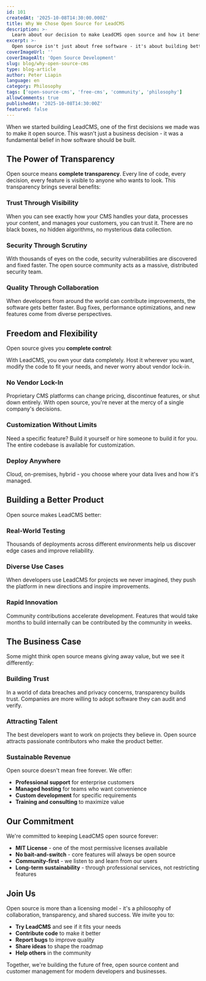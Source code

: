 ```yaml
---
id: 101
createdAt: '2025-10-08T14:30:00.000Z'
title: Why We Chose Open Source for LeadCMS
description: >-
  Learn about our decision to make LeadCMS open source and how it benefits both developers and businesses building SaaS products.
excerpt: >-
  Open source isn't just about free software - it's about building better products through collaboration, transparency, and community.
coverImageUrl: ''
coverImageAlt: 'Open Source Development'
slug: blog/why-open-source-cms
type: blog-article
author: Peter Liapin
language: en
category: Philosophy
tags: ['open-source-cms', 'free-cms', 'community', 'philosophy']
allowComments: true
publishedAt: '2025-10-08T14:30:00Z'
featured: false
---
```


When we started building LeadCMS, one of the first decisions we made was to make it open source. This wasn't just a business decision - it was a fundamental belief in how software should be built.

## The Power of Transparency

Open source means **complete transparency**. Every line of code, every decision, every feature is visible to anyone who wants to look. This transparency brings several benefits:

### Trust Through Visibility

When you can see exactly how your CMS handles your data, processes your content, and manages your customers, you can trust it. There are no black boxes, no hidden algorithms, no mysterious data collection.

### Security Through Scrutiny

With thousands of eyes on the code, security vulnerabilities are discovered and fixed faster. The open source community acts as a massive, distributed security team.

### Quality Through Collaboration

When developers from around the world can contribute improvements, the software gets better faster. Bug fixes, performance optimizations, and new features come from diverse perspectives.

## Freedom and Flexibility

Open source gives you **complete control**:

<Callout type="info" title="Your Data, Your Way">
With LeadCMS, you own your data completely. Host it wherever you want, modify the code to fit your needs, and never worry about vendor lock-in.
</Callout>

### No Vendor Lock-In

Proprietary CMS platforms can change pricing, discontinue features, or shut down entirely. With open source, you're never at the mercy of a single company's decisions.

### Customization Without Limits

Need a specific feature? Build it yourself or hire someone to build it for you. The entire codebase is available for customization.

### Deploy Anywhere

Cloud, on-premises, hybrid - you choose where your data lives and how it's managed.

## Building a Better Product

Open source makes LeadCMS better:

### Real-World Testing

Thousands of deployments across different environments help us discover edge cases and improve reliability.

### Diverse Use Cases

When developers use LeadCMS for projects we never imagined, they push the platform in new directions and inspire improvements.

### Rapid Innovation

Community contributions accelerate development. Features that would take months to build internally can be contributed by the community in weeks.

## The Business Case

Some might think open source means giving away value, but we see it differently:

### Building Trust

In a world of data breaches and privacy concerns, transparency builds trust. Companies are more willing to adopt software they can audit and verify.

### Attracting Talent

The best developers want to work on projects they believe in. Open source attracts passionate contributors who make the product better.

### Sustainable Revenue

Open source doesn't mean free forever. We offer:

- **Professional support** for enterprise customers
- **Managed hosting** for teams who want convenience
- **Custom development** for specific requirements
- **Training and consulting** to maximize value

## Our Commitment

We're committed to keeping LeadCMS open source forever:

- **MIT License** - one of the most permissive licenses available
- **No bait-and-switch** - core features will always be open source
- **Community-first** - we listen to and learn from our users
- **Long-term sustainability** - through professional services, not restricting features

## Join Us

Open source is more than a licensing model - it's a philosophy of collaboration, transparency, and shared success. We invite you to:

- **Try LeadCMS** and see if it fits your needs
- **Contribute code** to make it better
- **Report bugs** to improve quality
- **Share ideas** to shape the roadmap
- **Help others** in the community

Together, we're building the future of free, open source content and customer management for modern developers and businesses.

<FeatureGrid columns={2}>
  <FeatureCard
    title="View the Code"
    description="Explore the LeadCMS codebase on GitHub"
    href="https://github.com/LeadCMS/leadcms.core"
  />
  <FeatureCard
    title="Get Started"
    description="Deploy your own LeadCMS instance in minutes"
    href="/docs/getting-started/installation"
  />
</FeatureGrid>
